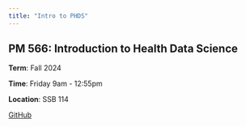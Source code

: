 ```yaml
---
title: "Intro to PHDS"
---
```


## PM 566: Introduction to Health Data Science 

**Term**: Fall 2024

**Time**: Friday 9am - 12:55pm

**Location**: SSB 114

[GitHub](https://github.com/USCbiostats/PM566)

